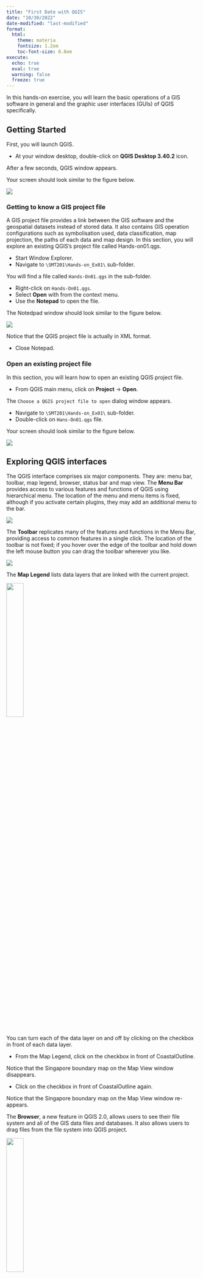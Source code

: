 ```yaml
---
title: "First Date with QGIS"
date: "10/30/2022"
date-modified: "last-modified"
format:
  html:
    theme: materia
    fontsize: 1.2em
    toc-font-size: 0.8em
execute: 
  echo: true
  eval: true
  warning: false
  freeze: true
---
```


In this hands-on exercise, you will learn the basic operations of a GIS software in general and the graphic user interfaces (GUIs) of QGIS specifically.

## Getting Started

First, you will launch QGIS.

-   At your window desktop, double-click on **QGIS Desktop 3.40.2** icon.

After a few seconds, QGIS window appears.

Your screen should look similar to the figure below.

![](img01/image1-5.jpg)

### Getting to know a GIS project file

A GIS project file provides a link between the GIS software and the geospatial datasets instead of stored data. It also contains GIS operation configurations such as symbolisation used, data classification, map projection, the paths of each data and map design. In this section, you will explore an existing QGIS's project file called Hands-on01.qgs.

-   Start Window Explorer.
-   Navigate to `\SMT201\Hands-on_Ex01\` sub-folder.

You will find a file called `Hands-On01.qgs` in the sub-folder.

-   Right-click on `Hands-On01.qgs`.
-   Select **Open** with from the context menu.
-   Use the **Notepad** to open the file.

The Notedpad window should look similar to the figure below.

![](img01/image1-6.jpg)

Notice that the QGIS project file is actually in XML format.

-   Close Notepad.

### Open an existing project file

In this section, you will learn how to open an existing QGIS project file.

-   From QGIS main menu, click on **Project** -\> **Open**.

The `Choose a QGIS project file to open` dialog window appears.

-   Navigate to `\SMT201\Hands-on_Ex01\` sub-folder.
-   Double-click on `Hans-On01.qgs` file.

Your screen should look similar to the figure below.

![](img01/image1-7.jpg)

## Exploring QGIS interfaces

The QGIS interface comprises six major components. They are: menu bar, toolbar, map legend, browser, status bar and map view. The **Menu Bar** provides access to various features and functions of QGIS using hierarchical menu. The location of the menu and menu items is fixed, although if you activate certain plugins, they may add an additional menu to the bar.

![](img01/image1-8.jpg)

The **Toolbar** replicates many of the features and functions in the Menu Bar, providing access to common features in a single click. The location of the toolbar is not fixed; if you hover over the edge of the toolbar and hold down the left mouse button you can drag the toolbar wherever you like.

![](img01/image1-9.jpg)

The **Map Legend** lists data layers that are linked with the current project.

![](img01/image1-10.jpg){width="30%"}

You can turn each of the data layer on and off by clicking on the checkbox in front of each data layer.

-   From the Map Legend, click on the checkbox in front of CoastalOutline.

Notice that the Singapore boundary map on the Map View window disappears.

-   Click on the checkbox in front of CoastalOutline again.

Notice that the Singapore boundary map on the Map View window re-appears.

The **Browser**, a new feature in QGIS 2.0, allows users to see their file system and all of the GIS data files and databases. It also allows users to drag files from the file system into QGIS project.

![](img01/image1-11.jpg){width="30%"}

The **Status Bar** shows the current scale of the map view, the coordinates of the current position of the cursor and the coordinate system used by the project. When a computation operation such as buffering is used, the progress meters will appear here to show the progress of the operations.

![](img01/image1-12.jpg)

Last but not least, the **Map View** window displays all the active layers in the project.

## Navigating the Map View

### Navigating around a GIS view

In this section, you will learn how to navigate around the Map View. First, you will work with the navigation tools.

![](img01/image1-13.jpg){width="30%"}

-   From the **Toolbar**, click on the **Zoom In** tool.
-   Hover the mouse to the centre of Singapore, click once.

Your screen should look similar to the figure below.

![](img01/image1-14.jpg)

Notice that the map layer zooms into a new extent.

Now, you want to return to the previous extent.

-   From **Map Navigation Toolbar**, click on the **Zoom Last** tool.

Notice that the map view returns to the initial extant now.

Next, you will learn how to zoom into a specific location using the Zoom In tool. For example, we would like to zoom into the mark area as shown in the figure below.

-   From **Map Navigation Toolbar**, click on the **Zoom In** tool.
-   Hover the mouse over Punggol Planning Area.
-   Press on the left button of the mouse, drag to form a rectangle around Puggol Planning Area.
-   Release the left button.

Your screen should look similar to the figure below. Notice that the URA MP2014 Landuse Plan layer appears now.

![](img01/image1-15.jpg)

Next, you will return to the previous extent using alternative zooming tool.

-   From **Map Navigation Toolbar**, click on the **Zoom to Layer** tool.

Notice that the map view returns to the previous state and *URA MP2014 Landuse Plan* layers are turned off again.

> DIY: Try out the remaining navigation tools in **Map Navigation Toolbar**.

### Map Navigation by changing the map scale

In this section, you will learn how to change the map view by changing the map scale.

-   From the **Status bar** (located below Map View), click on the drop-down list of **Scale**.
-   Select **1:25,000**.
-   Use the **Pan tool** to move the map area so that it looks similar to the figure below.

![](img01/image1-16.jpg)

-   From the **Scale** of at the **Status bar**, click on the drop-down list again.
-   Select **1:4500**.

Your screen should look similar to the figure below. Notice that more detail appears when the map scale increases.

![](img01/image1-17.jpg)

## Exploring GIS data

In this section, you will learn how to interact with the features that appear in the Map View and retrieve their corresponding attribute information.

### Exploring GIS Layer

In this sub-section, you will learn how to explore the information of individual GIS layer.

-   From the **Map Legend** window, right-click on `Building` layer.
-   Select **Properties** from the context menu.

The Layer Properties of Building layer appears. It provides the full metadata of Building layer, it symbolization configuration and the data fields.

![](img01/image1-18.jpg)

By default, QGIS will display the general information of the selected layer. You can retrieve other information or configurations of the layer by clicking on the appropriate tab.

The key information available are as follows:

-   Source shows the path of Building layer.
-   Storage reveals the file type, i.e. ESRI Shapefile format.
-   Geometry indicate the spatial object used to represent the real world feature.\
-   CRS shows the georeferencing information of the active layer (i.e. SVY21/Singapore TM).
-   Unit is the unit measurement of the active layer.

Let us examine other tab.

• Click on **Rendering** tab.

You screen should look similar to the figure below.

![](img01/image1-19.jpg)

Note that and the minimum map scale is 5000. That explains why the building layer only appears when the map scale of Map View is less than or equal to 1:5000.

Next, you will explore the data fields of Building layer.

-   Click on the **Field** tab.

Your screen should look similar to the figure below.

![](img01/image1-20.jpg)

Notice that there are 12 fields in the corresponding attribute table of Building layer. The Layer Properties window also shows the data type, length and precision of each field.

You will explore the other tabs in the next hands-on.

-   At the **Layer Properties** window, click on the cross button located at the upper right hand corner to close the window.

### Working with Identify Features tool

Using **Identify Features** tool to interact with a geographical feature and retrieve its corresponding attribute information is a two steps process. First, you need to make the layer of the feature active. Then, you will use the Identify Features tool to query the information.

In this section, you will learn how to query information of a selected Shopping feature (marks by a circle in the figure above).

• At the **Map Legend** window, click on `Shopping` layer to make it active.

• Click on the **Identify Features** tool.

• At the **Map View** window, hovers the mouse over the shopping feature you are interested to query (the one marked in the figure above).

• Click on an shopping feature.

Your screen should look similar to the figure below.

![](img01/image1-21.jpg)

Notice that the selected shopping feature was highlighted (i.e. in red) and the Identify Results window appears.

> DIY: Using the steps you had learned from this section, query a building feature, a road network feature and a URA planning area feature.

### Query Attribute Table

The ability to interactively select a geographic feature and query its associated attribute information is a very powerful feature of a GIS. However, there are times that you would like to see the attributes of all the features in a GIS layer. In this section, you will learn how to use QGIS's Open Attribute Table function to display the attribute table of a GIS layer.

• At the **Map Legend** window, right-click on `Building` layer.

• Select **Open Attribute Table** from the context menu.

The **Attribute table** window appears.

![](img01/image1-22.jpg)

The table provide detail information of each geographical feature (i.e. building) such as building name, postal code, road name, block number, just to name a few of them.

> DIY: Using the steps you had learned from this section, review the attribute table of `Shopping` and `URA MP2014 Planning Area` layers.

## Spatial Bookmarking

Spatial Bookmarks allow us to "bookmark" a geographic location and return to it later. In this sub-section, you will learn how to create a spatial bookmark. You will also learn how to navigate using spatial bookmark.

### Create spatial bookmark

We are interested to create a bookmark for the downtown centre.

-   At the layer panel, right click on `Cadastral Lot`, select **Zoom to Layer(s)** from the context menu.\*

![](img02/image31.jpg)

-   From the menu bar, click on **View** -\> **New Spatial Boomark**.

![](img02/image32.jpg){width="360"}

Bookmark Editor dialog window appears.

![](img02/image33.jpg){width="300"}

-   For **Name:**, type `downtown centre`.

-   For **Save in**, select **Project Bookmarks** from the dropdown list. This will save the spatial bookmark in the project file.

-   Click **Save** button.

Now, you are ready to test if the newly create spatial bookmark works correctly.

First, we will zoom out to the extend of planning area.

> DIY: Using the steps you had learned from earlier section,zoom to the extend of `URA MP 2014 Planning Area` layer.

-   From the menu bar select **View** -\> **Show Spatial Bookmarks**.

![](img02/image34.jpg){width="360"}

Notice that a new item call Spatial Bookmarks is added on the Browser pane as shown in the screenshot below.

![](img02/image35.jpg){width="292"}

-   Double-click on downtown centre.

Notice that the view will zoom to the same map extend centre at the Downtown Centre you have saved as spatial bookmark not long ago.

> DIY: Choose a planning area i.e. Choa Chu Kang. Next, using the steps you had learned from earlier section, create a new spatial bookmark.

Whew! That was a lot to take in! Take a deep breath and relax. By now you should have a good understanding of the basic operations of QGIS. You can start playing with it and practice the techniques that you have learned.

```r
#| echo: false
#| eval: false
renderthis::to_pdf(from = "C://tskam/GIS4UrbPlan/_book/Hands-on_Ex01.html",
                   to = "C://SMT201_AY2024-25T2/GIS4UrbPlan/Hands-on_Ex01.pdf")
```

